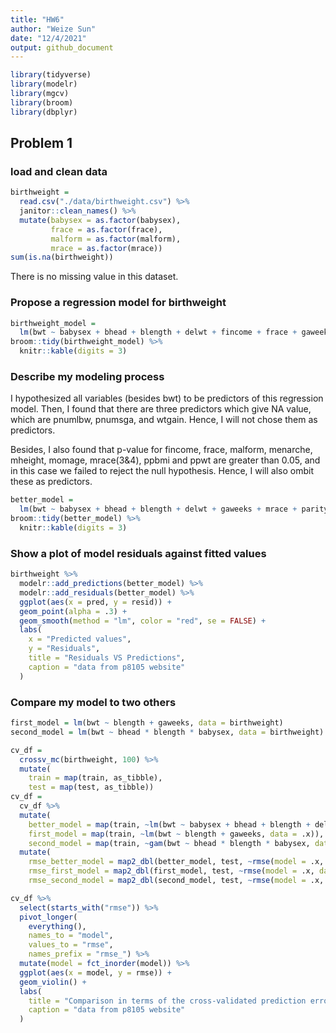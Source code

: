 ```yaml
---
title: "HW6"
author: "Weize Sun"
date: "12/4/2021"
output: github_document
---
```


```r
library(tidyverse)
library(modelr)
library(mgcv)
library(broom)
library(dbplyr)
```


## Problem 1

### load and clean data
```r
birthweight = 
  read.csv("./data/birthweight.csv") %>% 
  janitor::clean_names() %>% 
  mutate(babysex = as.factor(babysex),
         frace = as.factor(frace),
         malform = as.factor(malform),
         mrace = as.factor(mrace))
sum(is.na(birthweight))
```

There is no missing value in this dataset.


### Propose a regression model for birthweight

```r
birthweight_model = 
  lm(bwt ~ babysex + bhead + blength + delwt + fincome + frace + gaweeks + malform + menarche + mheight + momage + mrace + parity + pnumlbw + pnumsga + ppbmi + ppwt + smoken + wtgain, data = birthweight) 
broom::tidy(birthweight_model) %>% 
  knitr::kable(digits = 3)
```
### Describe my modeling process

I hypothesized all variables (besides bwt) to be predictors of this regression model. Then, I found that there are three predictors which give NA value, which are pnumlbw, pnumsga, and wtgain. Hence, I will not chose them as predictors.

Besides, I also found that p-value for fincome, frace, malform, menarche, mheight, momage, mrace(3&4), ppbmi and ppwt are greater than 0.05, and in this case we failed to reject the null hypothesis. Hence, I will also ombit these as predictors.

```r
better_model =
  lm(bwt ~ babysex + bhead + blength + delwt + gaweeks + mrace + parity + smoken, data = birthweight)
broom::tidy(better_model) %>% 
  knitr::kable(digits = 3)
```



### Show a plot of model residuals against fitted values

```r
birthweight %>% 
  modelr::add_predictions(better_model) %>% 
  modelr::add_residuals(better_model) %>% 
  ggplot(aes(x = pred, y = resid)) + 
  geom_point(alpha = .3) + 
  geom_smooth(method = "lm", color = "red", se = FALSE) +
  labs(
    x = "Predicted values",
    y = "Residuals",
    title = "Residuals VS Predictions",
    caption = "data from p8105 website"
  )
```

### Compare my model to two others

```r
first_model = lm(bwt ~ blength + gaweeks, data = birthweight)
second_model = lm(bwt ~ bhead * blength * babysex, data = birthweight)
```

```r
cv_df =
  crossv_mc(birthweight, 100) %>% 
  mutate(
    train = map(train, as_tibble),
    test = map(test, as_tibble))
cv_df = 
  cv_df %>% 
  mutate(
    better_model = map(train, ~lm(bwt ~ babysex + bhead + blength + delwt + gaweeks + mrace + parity + smoken, data = .x)),
    first_model = map(train, ~lm(bwt ~ blength + gaweeks, data = .x)),
    second_model = map(train, ~gam(bwt ~ bhead * blength * babysex, data = as_tibble(.x)))) %>% 
  mutate(
    rmse_better_model = map2_dbl(better_model, test, ~rmse(model = .x, data = .y)),
    rmse_first_model = map2_dbl(first_model, test, ~rmse(model = .x, data = .y)),
    rmse_second_model = map2_dbl(second_model, test, ~rmse(model = .x, data = .y)))

cv_df %>% 
  select(starts_with("rmse")) %>% 
  pivot_longer(
    everything(),
    names_to = "model", 
    values_to = "rmse",
    names_prefix = "rmse_") %>% 
  mutate(model = fct_inorder(model)) %>% 
  ggplot(aes(x = model, y = rmse)) + 
  geom_violin() +
  labs(
    title = "Comparison in terms of the cross-validated prediction error",
    caption = "data from p8105 website"
  )
```


